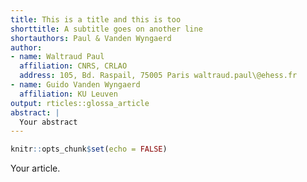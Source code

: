 ```yaml
---
title: This is a title and this is too
shorttitle: A subtitle goes on another line
shortauthors: Paul & Vanden Wyngaerd
author:
- name: Waltraud Paul
  affiliation: CNRS, CRLAO
  address: 105, Bd. Raspail, 75005 Paris waltraud.paul\@ehess.fr
- name: Guido Vanden Wyngaerd
  affiliation: KU Leuven
output: rticles::glossa_article
abstract: |
  Your abstract
---
```


```r
knitr::opts_chunk$set(echo = FALSE)
```

Your article.

